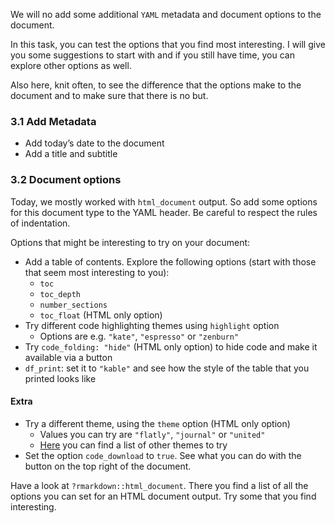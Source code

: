 We will no add some additional `YAML` metadata and document options
to the document.

In this task, you can test the options that you find most interesting. I will give you
some suggestions to start with and if you still have time, you can explore other
options as well.

Also here, knit often, to see the difference that the options make to the document
and to make sure that there is no but.

### 3.1 Add Metadata

- Add today's date to the document
- Add a title and subtitle

### 3.2 Document options

Today, we mostly worked with `html_document` output. So add some options for this
document type to the YAML header. Be careful to respect the rules of indentation.

Options that might be interesting to try on your document:

- Add a table of contents. Explore the following options (start with those that seem most interesting to you):
  - `toc`
  - `toc_depth`
  - `number_sections`
  - `toc_float` (HTML only option)
- Try different code highlighting themes using `highlight` option
  - Options are e.g. `"kate"`, `"espresso"` or  `"zenburn"`
- Try `code_folding: "hide"` (HTML only option) to hide code and make it available via a button
- `df_print`: set it to `"kable"` and see how the style of the table that you printed looks like

#### Extra

- Try a different theme, using the `theme` option (HTML only option)
  - Values you can try are `"flatly"`, `"journal"` or `"united"`
  - [Here](https://www.datadreaming.org/post/r-markdown-theme-gallery/) you can find a list of other themes to try
  
- Set the option `code_download` to `true`. See what you can do with the button on the top
right of the document.


Have a look at `?rmarkdown::html_document`. There you find a list of all the options
you can set for an HTML document output. Try some that you find interesting.